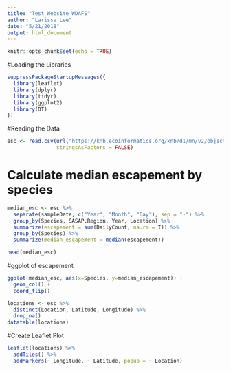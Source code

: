 ```yaml
---
title: "Test Website WDAFS"
author: "Larissa Lee"
date: "5/21/2018"
output: html_document
---
```


```r
knitr::opts_chunk$set(echo = TRUE)
```
#Loading the Libraries
```r
suppressPackageStartupMessages({
  library(leaflet)
  library(dplyr)
  library(tidyr)
  library(ggplot2)
  library(DT)
})
```

#Reading the Data
```r
esc <- read.csv(url("https://knb.ecoinformatics.org/knb/d1/mn/v2/object/knb.92020.1", method = "libcurl"), 
                stringsAsFactors = FALSE)
```

# Calculate median escapement by species
```r
median_esc <- esc %>% 
  separate(sampleDate, c("Year", "Month", "Day"), sep = "-") %>% 
  group_by(Species, SASAP.Region, Year, Location) %>% 
  summarize(escapement = sum(DailyCount, na.rm = T)) %>% 
  group_by(Species) %>% 
  summarize(median_escapement = median(escapement))

head(median_esc)
```
#ggplot of escapement

```r
ggplot(median_esc, aes(x=Species, y=median_escapement)) +
  geom_col() +
  coord_flip()
```

```r
locations <- esc %>% 
  distinct(Location, Latitude, Longitude) %>% 
  drop_na()
datatable(locations)
```
#Create Leaflet Plot
```r
leaflet(locations) %>% 
  addTiles() %>% 
  addMarkers(~ Longitude, ~ Latitude, popup = ~ Location)
```

